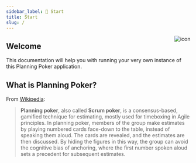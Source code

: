 ```yaml
---
sidebar_label: 🙋 Start
title: Start
slug: /
---
```



<img src={icon} alt="icon" align="right" className="only-desktop" />

## Welcome

This documentation will help you with running your very own instance
of this Planning Poker application.

## What is Planning Poker?

From [Wikipedia](https://en.wikipedia.org/wiki/Planning_poker):

> __Planning poker__, also called __Scrum poker__, is a consensus-based, gamified technique
> for estimating, mostly used for timeboxing in Agile principles. In planning poker,
> members of the group make estimates by playing numbered cards face-down to the table,
> instead of speaking them aloud. The cards are revealed, and the estimates are then discussed.
> By hiding the figures in this way, the group can avoid the cognitive bias of anchoring,
> where the first number spoken aloud sets a precedent for subsequent estimates.
